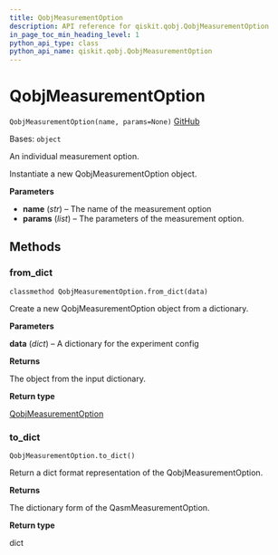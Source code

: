```yaml
---
title: QobjMeasurementOption
description: API reference for qiskit.qobj.QobjMeasurementOption
in_page_toc_min_heading_level: 1
python_api_type: class
python_api_name: qiskit.qobj.QobjMeasurementOption
---
```


# QobjMeasurementOption

<span id="qiskit.qobj.QobjMeasurementOption" />

`QobjMeasurementOption(name, params=None)` [GitHub](https://github.com/qiskit/qiskit/tree/stable/0.23/qiskit/qobj/pulse_qobj.py "view source code")

Bases: `object`

An individual measurement option.

Instantiate a new QobjMeasurementOption object.

**Parameters**

*   **name** (*str*) – The name of the measurement option
*   **params** (*list*) – The parameters of the measurement option.

## Methods

### from\_dict

<span id="qiskit.qobj.QobjMeasurementOption.from_dict" />

`classmethod QobjMeasurementOption.from_dict(data)`

Create a new QobjMeasurementOption object from a dictionary.

**Parameters**

**data** (*dict*) – A dictionary for the experiment config

**Returns**

The object from the input dictionary.

**Return type**

[QobjMeasurementOption](qiskit.qobj.QobjMeasurementOption "qiskit.qobj.QobjMeasurementOption")

### to\_dict

<span id="qiskit.qobj.QobjMeasurementOption.to_dict" />

`QobjMeasurementOption.to_dict()`

Return a dict format representation of the QobjMeasurementOption.

**Returns**

The dictionary form of the QasmMeasurementOption.

**Return type**

dict


